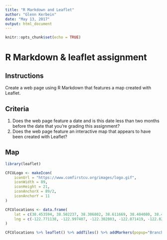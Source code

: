 ```yaml
---
title: "R Markdown and Leaflet"
author: "Glenn Kerbein"
date: "May 13, 2017"
output: html_document
---
```


```r
knitr::opts_chunk$set(echo = TRUE)
```

# R Markdown & leaflet assignment
## Instructions
Create a web page using R Markdown that features a map created with Leaflet.

## Criteria
1. Does the web page feature a date and is this date less than two months before the date that you're grading this assignment?
2. Does the web page feature an interactive map that appears to have been created with Leaflet?

## Map
```r
library(leaflet)

CFCULogo <- makeIcon(
	iconUrl = "https://www.comfirstcu.org/images/logo.gif",
	iconWidth = 89,
	iconHeight = 21,
	iconAnchorX = 89/2,
	iconAnchorY = 11
)

CFCUlocations <- data.frame(
	lat = c(38.453594, 38.502237, 38.306802, 38.611669, 38.404080, 38.446126),
	lng = c(-122.771138, -122.997407, -122.302803, -122.871419, -122.825748, -122.730874)
)

CFCUlocations %>% leaflet() %>% addTiles() %>% addMarkers(popup="Branch location", icon = CFCULogo)
```
